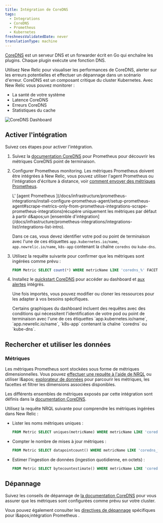 ```yaml
---
title: Intégration de CoreDNS
tags:
  - Integrations
  - CoreDNS
  - Prometheus
  - Kubernetes
freshnessValidatedDate: never
translationType: machine
---
```


[CoreDNS](https://coredns.io/) est un serveur DNS et un forwarder écrit en Go qui enchaîne les plugins. Chaque plugin exécute une fonction DNS.

Utilisez New Relic pour visualiser les performances de CoreDNS, alerter sur les erreurs potentielles et effectuer un dépannage dans un scénario d'erreur. CoreDNS est un composant critique du cluster Kubernetes. Avec New Relic vous pouvez monitorer :

* La santé de votre système
* Latence CoreDNS
* Erreurs CoreDNS
* Statistiques du cache

<img title="CoreDNS Dashboard" alt="CoreDNS Dashboard" src="/images/kubernetes_screenshot-crop_coredns-dashboard.webp" />

## Activer l'intégration

Suivez ces étapes pour activer l'intégration.

1. Suivez la [documentation CoreDNS](https://coredns.io/plugins/kubernetes/#metrics) pour Prometheus pour découvrir les métriques CoreDNS point de terminaison.

2. Configurer Prometheus monitoring. Les métriques Prometheus doivent être intégrées à New Relic, vous pouvez utiliser l'agent Prometheus ou l'intégration d'écriture à distance, voir [comment envoyer des métriques Prometheus](/docs/infrastructure/prometheus-integrations/get-started/send-prometheus-metric-data-new-relic/).

   <Callout variant="important">
     L' [agent Prometheus ](/docs/infrastructure/prometheus-integrations/install-configure-prometheus-agent/setup-prometheus-agent#scrape-metrics-only-from-prometheus-integrations-scrape-prometheus-integrations)récupère uniquement les métriques par défaut à partir d&amp;apos;un [ensemble d'intégration](/docs/infrastructure/prometheus-integrations/integrations-list/integrations-list-intro).

     Dans ce cas, vous devez identifier votre pod ou point de terminaison avec l'une de ces étiquettes `app.kubernetes.io/name`, `app.newrelic.io/name`, `k8s-app` contenant la chaîne `coredns` ou `kube-dns`.
   </Callout>

3. Utilisez la requête suivante pour confirmer que les métriques sont ingérées comme prévu :

   ```sql
   FROM Metric SELECT count(*) WHERE metricName LIKE 'coredns_%' FACET metricName LIMIT MAX
   ```

4. Installez le [quickstart CoreDNS](https://newrelic.com/instant-observability/CoreDNS) pour accéder au dashboard et [aux alertes](/docs/alerts-applied-intelligence/new-relic-alerts/learn-alerts/introduction-alerts/) intégrés.

   Une fois importés, vous pouvez modifier ou cloner les ressources pour les adapter à vos besoins spécifiques.

   <Callout variant="important">
     Certains graphiques du dashboard incluent des requêtes avec des conditions qui nécessitent l'identification de votre pod ou point de terminaison avec l'une de ces étiquettes `app.kubernetes.io/name`, `app.newrelic.io/name`, `k8s-app` contenant la chaîne `coredns` ou `kube-dns`.
   </Callout>

## Rechercher et utiliser les données

### Métriques

Les métriques Prometheus sont stockées sous forme de métriques dimensionnelles. Vous pouvez [effectuer une requête à l'aide de NRQL](/docs/telemetry-data-platform/get-data/apis/query-metric-data-type/) ou utiliser l&amp;apos; [explorateur de données](/docs/query-your-data/explore-query-data/browse-data/introduction-data-explorer/) pour parcourir les métriques, les facettes et filtrer les dimensions associées disponibles.

Les différents ensembles de métriques exposés par cette intégration sont définis dans la [documentation CoreDNS](https://coredns.io/plugins/metrics/).

Utilisez la requête NRQL suivante pour comprendre les métriques ingérées dans New Relic :

* Lister les noms métriques uniques :

  ```sql
  FROM Metric SELECT uniques(metricName) WHERE metricName LIKE 'coredns_%' LIMIT MAX
  ```

* Compter le nombre de mises à jour métriques :

  ```sql
  FROM Metric SELECT datapointcount() WHERE metricName LIKE 'coredns_%' LIMIT MAX
  ```

* Estimer l'ingestion de données (ingestion quotidienne, en octets) :

  ```sql
  FROM Metric SELECT bytecountestimate() WHERE metricName LIKE 'coredns_%' SINCE 1 day ago
  ```

## Dépannage

Suivez les conseils de dépannage de [la documentation CoreDNS](https://coredns.io/plugins/kubernetes/) pour vous assurer que les métriques sont configurées comme prévu sur votre cluster.

Vous pouvez également consulter les [directives de dépannage](/docs/infrastructure/prometheus-integrations/troubleshooting/no-data-appears-prometheus-integration) spécifiques pour l&amp;apos;intégration Prometheus .